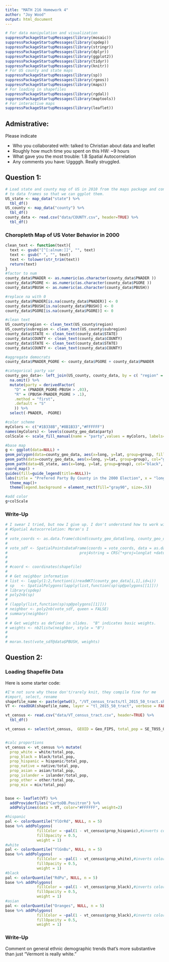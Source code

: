 ```yaml
---
title: "MATH 216 Homework 4"
author: "Joy Wood"
output: html_document
---
```


```r
# For data manipulation and visualization
suppressPackageStartupMessages(library(mosaic))
suppressPackageStartupMessages(library(spdep))
suppressPackageStartupMessages(library(stringr))
suppressPackageStartupMessages(library(dplyr))
suppressPackageStartupMessages(library(ggplot2))
suppressPackageStartupMessages(library(tidyr))
suppressPackageStartupMessages(library(knitr))
# For US county and state maps
suppressPackageStartupMessages(library(sp))
suppressPackageStartupMessages(library(rgeos))
suppressPackageStartupMessages(library(maps))
# For loading in shapefiles
suppressPackageStartupMessages(library(rgdal))
suppressPackageStartupMessages(library(maptools))
# For interactive maps
suppressPackageStartupMessages(library(leaflet))
```

## Admistrative:

Please indicate

* Who you collaborated with: talked to Christian about data and leaflet
* Roughly how much time you spent on this HW: ~9 hours
* What gave you the most trouble: 1.B Spatial Autocorrelation
* Any comments you have: Uggggh. Really struggled.


## Question 1:

```r
# Load state and county map of US in 2010 from the maps package and convert them
# to data frames so that we can ggplot them.
US_state <- map_data("state") %>% 
  tbl_df()
US_county <- map_data("county") %>% 
  tbl_df()
county_data <- read.csv("data/COUNTY.csv", header=TRUE) %>% 
  tbl_df()
```

### Choropleth Map of US Voter Behavior in 2000
```r
clean_text <- function(text){
  text <- gsub("[^[:alnum:]]", "", text)
  text <- gsub(" ", "", text)
  text <- tolower(str_trim(text))
  return(text)
}
#factor to num
county_data$PNADER <- as.numeric(as.character(county_data$PNADER ))
county_data$PGORE <- as.numeric(as.character(county_data$PGORE ))
county_data$PBUSH <- as.numeric(as.character(county_data$PBUSH))

#replace na with 0
county_data$PNADER[is.na(county_data$PNADER)] <- 0
county_data$PBUSH[is.na(county_data$PBUSH)] <- 0
county_data$PGORE[is.na(county_data$PGORE)] <- 0

#clean text
US_county$region <- clean_text(US_county$region)
US_county$subregion <- clean_text(US_county$subregion)
county_data$STATE <- clean_text(county_data$STATE)
county_data$COUNTY <- clean_text(county_data$COUNTY)
county_data$STATE <- clean_text(county_data$STATE)
county_data$COUNTY <- clean_text(county_data$COUNTY)

#aggregate democrats
county_data$PNADER_PGORE <- county_data$PGORE + county_data$PNADER

#categorical party var
county_geo_data<- left_join(US_county, county_data, by = c( "region" = "STATE", "subregion" = "COUNTY")) %>% 
  na.omit() %>% 
  mutate(party = derivedFactor(
    "D" = (PNADER_PGORE-PBUSH > .03),
    "R" = (PBUSH-PNADER_PGORE > .1),
    .method = "first",
    .default = "S"
    )) %>% 
  select(-PNADER, -PGORE)

#color scheme
myColors <- c("#1B338B","#8B1B33","#FFFFFF")
names(myColors) <- levels(county_geo_data$party)
colScale <- scale_fill_manual(name = "party",values = myColors, labels=c("Democrat", "Republican", "Split"))

#base map
g <- ggplot(data=NULL) +
geom_polygon(data=county_geo_data, aes(x=long, y=lat, group=group, fill=party)) +
geom_path(data=county_geo_data, aes(x=long, y=lat, group=group), col="grey", size=0.1) +
geom_path(data=US_state, aes(x=long, y=lat, group=group), col="black", size=0.2) +
coord_map() +
guides(fill=guide_legend(title=NULL))+
labs(title = "Prefered Party By County in the 2000 Election", x = "longitude", y = "latitude")+
  theme_map()+
  theme(legend.background = element_rect(fill="gray90", size=.5))

#add color
g+colScale

```


### Write-Up

```r

# I swear I tried, but now I give up. I don't understand how to work with polygons well enough to do Moran's I
# #Spatial Autocorrelation: Moran's I
# 
# vote_coords <- as.data.frame(cbind(county_geo_data$long, county_geo_data$lat))
# 
# vote_sdf <- SpatialPointsDataFrame(coords = vote_coords, data = as.data.frame(county_geo_data),
#                                proj4string = CRS("+proj=longlat +datum=WGS84 +ellps=WGS84 +towgs84=0,0,0"))
# 
# 
# #coord <- coordinates(shapefile)
# 
# # Get neighbor information
# list <- lapply(1:2,function(i)readWKT(county_geo_data[i,1],id=i))
# sp   <- SpatialPolygons(lapply(list,function(sp)sp@polygons[[1]]))
# library(spdep)
# poly2nb(sp)
# 
# (lapply(list,function(sp)sp@polygons[[1]]))
# neighbor <- poly2nb(vote_sdf, queen = FALSE)
# summary(neighbor)
# 
# # Get weights as defined in slides.  "B" indicates basic weights.
# weights <- nb2listw(neighbor, style = "B")
# 
# 
# moran.test(vote_sdf@data$PBUSH, weights)


```



## Question 2:

### Loading Shapefile Data

Here is some starter code:

```r
#I'm not sure why these don't/rarely knit, they compile fine for me
#import, select, rename 
shapefile_name <- paste(getwd(), "/VT_census_tracts/tl_2015_50_tract.shp", sep="")
VT <- readOGR(shapefile_name, layer = "tl_2015_50_tract", verbose = FALSE)

vt_census <- read.csv("data/VT_census_tract.csv", header=TRUE) %>% 
  tbl_df()

vt_census <- select(vt_census,  GEOID = Geo_FIPS, total_pop = SE_T055_001, white = SE_T055_003, black = SE_T055_004, hispanic = SE_T055_010, native = SE_T055_005, asian = SE_T055_006, islander = SE_T055_007, other = SE_T055_008, mix = SE_T055_009)


#calc proportions
vt_census <- vt_census %>% mutate(
  prop_white = white/total_pop,
  prop_black = black/total_pop,
  prop_hispanic = hispanic/total_pop,
  prop_native = native/total_pop, 
  prop_asian = asian/total_pop, 
  prop_islander = islander/total_pop, 
  prop_other = other/total_pop,
  prop_mix = mix/total_pop)


base <- leaflet(VT) %>%
  addProviderTiles("CartoDB.Positron") %>%
  addPolylines(data = VT, color="#FFFFFF", weight=2)

#hispanic
pal <- colorQuantile("YlOrRd", NULL, n = 5)
base %>% addPolygons(
              fillColor = ~pal(1 - vt_census$prop_hispanic),#inverts color scheme
              fillOpacity = 0.5, 
              weight = 1)
#white
pal <- colorQuantile("YlGnBu", NULL, n = 5)
base %>% addPolygons(
              fillColor = ~pal(1 - vt_census$prop_white),#inverts color scheme
              fillOpacity = 0.5, 
              weight = 1)
#black
pal <- colorQuantile("RdPu", NULL, n = 5)
base %>% addPolygons(
              fillColor = ~pal(1 - vt_census$prop_black),#inverts color scheme
              fillOpacity = 0.5, 
              weight = 1)
#asian
pal <- colorQuantile("Oranges", NULL, n = 5)
base %>% addPolygons(
              fillColor = ~pal(1 - vt_census$prop_black),#inverts color scheme
              fillOpacity = 0.5, 
              weight = 1)

```


### Write-Up
Comment on general ethnic demographic trends that's more substantive than just
"Vermont is really white."



